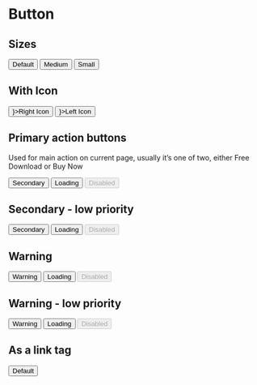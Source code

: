 
<Meta title="Button" component={Button} />

# Button

## Sizes

<Canvas>
    <Button color="primary" style={{width: 200, margin: 8}}>Default</Button>
    <Button color="primary" style={{width: 200, margin: 8}} size="medium">Medium</Button>
    <Button color="primary" style={{width: 200, margin: 8}} size="small">Small</Button>
</Canvas>

## With Icon

<Canvas>
    <Button color="primary" style={{margin: 8}} iconRight={<Play />}>Right Icon</Button>
    <Button color="primary" style={{margin: 8}} iconLeft={<Play />}>Left Icon</Button>
</Canvas>

## Primary action buttons

Used for main action on current page, usually it’s one of two, either Free Download or Buy Now

<Canvas>
    <Button color="secondary" style={{width: 200, margin: 8}}>Secondary</Button>
    <Button color="secondary" style={{width: 200, margin: 8}} loading>Loading</Button>
    <Button color="secondary" style={{width: 200, margin: 8}} disabled>Disabled</Button>
</Canvas>

## Secondary - low priority

<Canvas>
    <Button color="secondary" outline style={{width: 200, margin: 8}}>Secondary</Button>
    <Button color="secondary" outline style={{width: 200, margin: 8}} loading>Loading</Button>
    <Button color="secondary" outline style={{width: 200, margin: 8}} disabled>Disabled</Button>
</Canvas>

## Warning

<Canvas>
    <Button color="warning" style={{width: 200, margin: 8}}>Warning</Button>
    <Button color="warning" style={{width: 200, margin: 8}} loading>Loading</Button>
    <Button color="warning" style={{width: 200, margin: 8}} disabled>Disabled</Button>
</Canvas>

## Warning - low priority

<Canvas>
    <Button color="warning" outline style={{width: 200, margin: 8}}>Warning</Button>
    <Button color="warning" outline style={{width: 200, margin: 8}} loading>Loading</Button>
    <Button color="warning" outline style={{width: 200, margin: 8}} disabled>Disabled</Button>
</Canvas>

## As a link tag

<Canvas>
    <Button href="#" color="primary">Default</Button>
</Canvas>